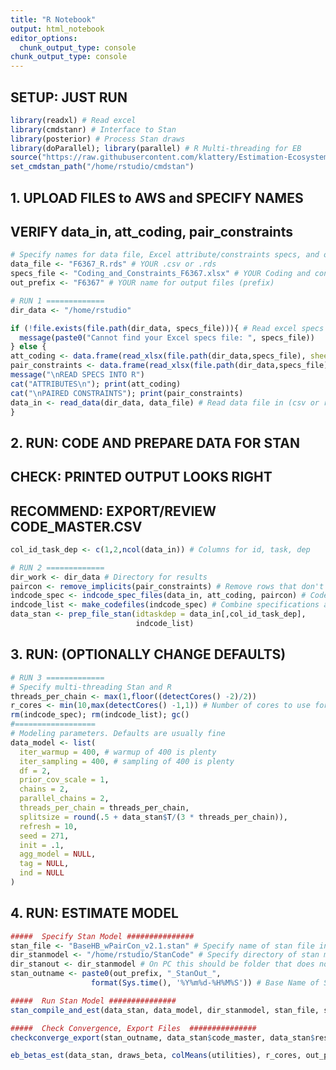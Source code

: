 ```yaml
---
title: "R Notebook"
output: html_notebook
editor_options: 
  chunk_output_type: console
chunk_output_type: console
---
```


######################################
##     SETUP: JUST RUN              ##
```r
library(readxl) # Read excel
library(cmdstanr) # Interface to Stan
library(posterior) # Process Stan draws
library(doParallel); library(parallel) # R Multi-threading for EB
source("https://raw.githubusercontent.com/klattery/Estimation-Ecosystem/master/EE_Functions_Stan2.R")
set_cmdstan_path("/home/rstudio/cmdstan")
```

#######################################################
##  1. UPLOAD FILES to AWS and SPECIFY NAMES         ##
##     VERIFY data_in, att_coding, pair_constraints  ##
#######################################################
```r
# Specify names for data file, Excel attribute/constraints specs, and output
data_file <- "F6367_R.rds" # YOUR .csv or .rds
specs_file <- "Coding_and_Constraints_F6367.xlsx" # YOUR Coding and constraints file
out_prefix <- "F6367" # YOUR name for output files (prefix)

# RUN 1 =============  
dir_data <- "/home/rstudio"

if (!file.exists(file.path(dir_data, specs_file))){ # Read excel specs
  message(paste0("Cannot find your Excel specs file: ", specs_file))    
} else {
att_coding <- data.frame(read_xlsx(file.path(dir_data,specs_file), sheet = "Att_Coding", col_types = c("text","text","numeric")))
pair_constraints <- data.frame(read_xlsx(file.path(dir_data,specs_file), sheet = "Pair_Constraints",col_types = c("text","numeric","numeric")))
message("\nREAD SPECS INTO R")
cat("ATTRIBUTES\n"); print(att_coding)
cat("\nPAIRED CONSTRAINTS"); print(pair_constraints)
data_in <- read_data(dir_data, data_file) # Read data file in (csv or rds)
}
```

####################################################
##    2. RUN: CODE AND PREPARE DATA FOR STAN      ##
##       CHECK: PRINTED OUTPUT LOOKS RIGHT        ##
##       RECOMMEND: EXPORT/REVIEW CODE_MASTER.CSV ##
###################################################
```r
col_id_task_dep <- c(1,2,ncol(data_in)) # Columns for id, task, dep

# RUN 2 ============= 
dir_work <- dir_data # Directory for results
paircon <- remove_implicits(pair_constraints) # Remove rows that don't add info
indcode_spec <- indcode_spec_files(data_in, att_coding, paircon) # Code and constraints each attribute
indcode_list <- make_codefiles(indcode_spec) # Combine specifications above into one list
data_stan <- prep_file_stan(idtaskdep = data_in[,col_id_task_dep],
                            indcode_list)
```

###################################################
##    3. RUN: (OPTIONALLY CHANGE DEFAULTS)       ##
###################################################
```r
# RUN 3 ============= 
# Specify multi-threading Stan and R
threads_per_chain <- max(1,floor((detectCores() -2)/2))
r_cores <- min(10,max(detectCores() -1,1)) # Number of cores to use for R
rm(indcode_spec); rm(indcode_list); gc()
#==================
# Modeling parameters. Defaults are usually fine
data_model <- list(
  iter_warmup = 400, # warmup of 400 is plenty
  iter_sampling = 400, # sampling of 400 is plenty
  df = 2,
  prior_cov_scale = 1,
  chains = 2,
  parallel_chains = 2,
  threads_per_chain = threads_per_chain,
  splitsize = round(.5 + data_stan$T/(3 * threads_per_chain)),
  refresh = 10,
  seed = 271,
  init = .1,
  agg_model = NULL,
  tag = NULL,
  ind = NULL
)

```

###################################################
##   4. RUN: ESTIMATE MODEL                      ##
###################################################
```r
#####  Specify Stan Model ###############
stan_file <- "BaseHB_wPairCon_v2.1.stan" # Specify name of stan file in directory above
dir_stanmodel <- "/home/rstudio/StanCode" # Specify directory of stan model code
dir_stanout <- dir_stanmodel # On PC this should be folder that does not sync
stan_outname <- paste0(out_prefix, "_StanOut_", 
                  format(Sys.time(), '%Y%m%d-%H%M%S')) # Base Name of Stan Output files  

#####  Run Stan Model ###############
stan_compile_and_est(data_stan, data_model, dir_stanmodel, stan_file, stan_outname, out_prefix, dir_work)

#####  Check Convergence, Export Files  ###############
checkconverge_export(stan_outname, data_stan$code_master, data_stan$resp_id, nchains = data_model$chains, dir_stanout, out_prefix, dir_work)

eb_betas_est(data_stan, draws_beta, colMeans(utilities), r_cores, out_prefix, dir_work, cov_scale = 1, linux = TRUE)
```



